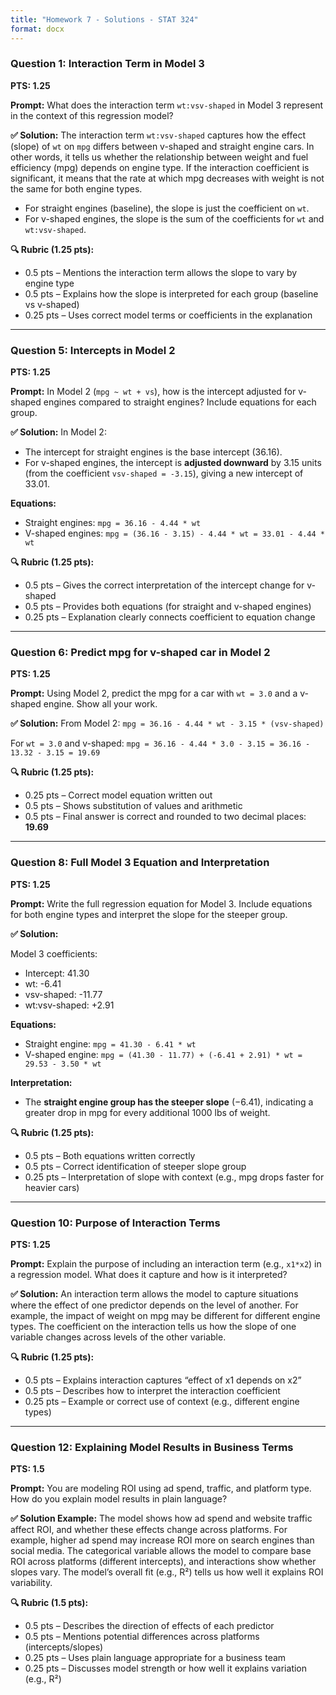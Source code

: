 ```yaml
---
title: "Homework 7 - Solutions - STAT 324"
format: docx
---
```




### **Question 1: Interaction Term in Model 3**

**PTS: 1.25**

**Prompt:**
What does the interaction term `wt:vsv-shaped` in Model 3 represent in the context of this regression model?

**✅ Solution:**
The interaction term `wt:vsv-shaped` captures how the effect (slope) of `wt` on `mpg` differs between v-shaped and straight engine cars. In other words, it tells us whether the relationship between weight and fuel efficiency (mpg) depends on engine type. If the interaction coefficient is significant, it means that the rate at which mpg decreases with weight is not the same for both engine types.

* For straight engines (baseline), the slope is just the coefficient on `wt`.
* For v-shaped engines, the slope is the sum of the coefficients for `wt` and `wt:vsv-shaped`.

**🔍 Rubric (1.25 pts):**

* 0.5 pts – Mentions the interaction term allows the slope to vary by engine type
* 0.5 pts – Explains how the slope is interpreted for each group (baseline vs v-shaped)
* 0.25 pts – Uses correct model terms or coefficients in the explanation

---

### **Question 5: Intercepts in Model 2**

**PTS: 1.25**

**Prompt:**
In Model 2 (`mpg ~ wt + vs`), how is the intercept adjusted for v-shaped engines compared to straight engines? Include equations for each group.

**✅ Solution:**
In Model 2:

* The intercept for straight engines is the base intercept (36.16).
* For v-shaped engines, the intercept is **adjusted downward** by 3.15 units (from the coefficient `vsv-shaped = -3.15`), giving a new intercept of 33.01.

**Equations:**

* Straight engines: `mpg = 36.16 - 4.44 * wt`
* V-shaped engines: `mpg = (36.16 - 3.15) - 4.44 * wt = 33.01 - 4.44 * wt`

**🔍 Rubric (1.25 pts):**

* 0.5 pts – Gives the correct interpretation of the intercept change for v-shaped
* 0.5 pts – Provides both equations (for straight and v-shaped engines)
* 0.25 pts – Explanation clearly connects coefficient to equation change

---

### **Question 6: Predict mpg for v-shaped car in Model 2**

**PTS: 1.25**

**Prompt:**
Using Model 2, predict the mpg for a car with `wt = 3.0` and a v-shaped engine. Show all your work.

**✅ Solution:**
From Model 2:
`mpg = 36.16 - 4.44 * wt - 3.15 * (vsv-shaped)`

For `wt = 3.0` and v-shaped:
`mpg = 36.16 - 4.44 * 3.0 - 3.15 = 36.16 - 13.32 - 3.15 = 19.69`

**🔍 Rubric (1.25 pts):**

* 0.25 pts – Correct model equation written out
* 0.5 pts – Shows substitution of values and arithmetic
* 0.5 pts – Final answer is correct and rounded to two decimal places: **19.69**

---

### **Question 8: Full Model 3 Equation and Interpretation**

**PTS: 1.25**

**Prompt:**
Write the full regression equation for Model 3. Include equations for both engine types and interpret the slope for the steeper group.

**✅ Solution:**

Model 3 coefficients:

* Intercept: 41.30
* wt: -6.41
* vsv-shaped: -11.77
* wt\:vsv-shaped: +2.91

**Equations:**

* Straight engine: `mpg = 41.30 - 6.41 * wt`
* V-shaped engine: `mpg = (41.30 - 11.77) + (-6.41 + 2.91) * wt = 29.53 - 3.50 * wt`

**Interpretation:**

* The **straight engine group has the steeper slope** (−6.41), indicating a greater drop in mpg for every additional 1000 lbs of weight.

**🔍 Rubric (1.25 pts):**

* 0.5 pts – Both equations written correctly
* 0.5 pts – Correct identification of steeper slope group
* 0.25 pts – Interpretation of slope with context (e.g., mpg drops faster for heavier cars)

---

### **Question 10: Purpose of Interaction Terms**

**PTS: 1.25**

**Prompt:**
Explain the purpose of including an interaction term (e.g., `x1*x2`) in a regression model. What does it capture and how is it interpreted?

**✅ Solution:**
An interaction term allows the model to capture situations where the effect of one predictor depends on the level of another. For example, the impact of weight on mpg may be different for different engine types. The coefficient on the interaction tells us how the slope of one variable changes across levels of the other variable.

**🔍 Rubric (1.25 pts):**

* 0.5 pts – Explains interaction captures “effect of x1 depends on x2”
* 0.5 pts – Describes how to interpret the interaction coefficient
* 0.25 pts – Example or correct use of context (e.g., different engine types)

---

### **Question 12: Explaining Model Results in Business Terms**

**PTS: 1.5**

**Prompt:**
You are modeling ROI using ad spend, traffic, and platform type. How do you explain model results in plain language?

**✅ Solution Example:**
The model shows how ad spend and website traffic affect ROI, and whether these effects change across platforms. For example, higher ad spend may increase ROI more on search engines than social media. The categorical variable allows the model to compare base ROI across platforms (different intercepts), and interactions show whether slopes vary. The model's overall fit (e.g., R²) tells us how well it explains ROI variability.

**🔍 Rubric (1.5 pts):**

* 0.5 pts – Describes the direction of effects of each predictor
* 0.5 pts – Mentions potential differences across platforms (intercepts/slopes)
* 0.25 pts – Uses plain language appropriate for a business team
* 0.25 pts – Discusses model strength or how well it explains variation (e.g., R²)




